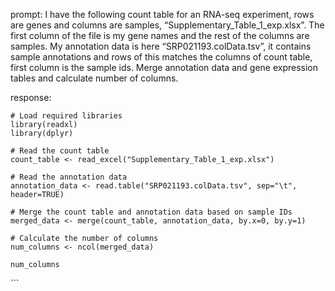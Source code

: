 prompt:
I have the following count table for an RNA-seq experiment, rows are genes and columns are samples, "Supplementary_Table_1_exp.xlsx". The first column of the file is my gene names and the rest of the columns are samples. My annotation data is here  "SRP021193.colData.tsv", it contains sample annotations and rows of this matches the columns of count table, first column is the sample ids. Merge annotation data and gene expression tables and calculate number of columns.

response:
```
# Load required libraries
library(readxl)
library(dplyr)

# Read the count table
count_table <- read_excel("Supplementary_Table_1_exp.xlsx")

# Read the annotation data
annotation_data <- read.table("SRP021193.colData.tsv", sep="\t", header=TRUE)

# Merge the count table and annotation data based on sample IDs
merged_data <- merge(count_table, annotation_data, by.x=0, by.y=1)

# Calculate the number of columns
num_columns <- ncol(merged_data)

num_columns
```
```
